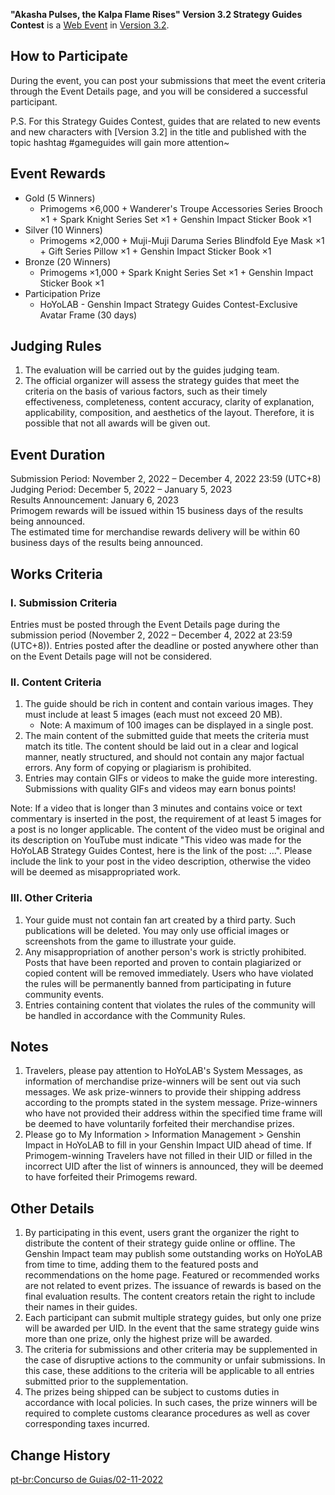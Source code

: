 {{Event
|name              = "Akasha Pulses, the Kalpa Flame Rises" Version 3.2 Strategy Guides Contest
|image             = Akasha Pulses, the Kalpa Flame Rises Version 3.2 Strategy Guides Contest.png
|type              = Web
|type2             = Submission
|time_known        = yes
|time_start        = 2022-11-02 12:00
|time_start_offset = GMT+8
|time_end          = 2022-12-04 23:59
|time_end_offset   = GMT+8
|link              = https://www.hoyolab.com/contribution/201
}}
{{Description|Hello, Travelers!<br />Version 3.2 "Akasha Pulses, the Kalpa Flame Rises" is now online, and the new events "Adventurer's Trials" and "Fabulous Fungus Frenzy" will be available soon. Come unlock new adventures today! Also, the Strategy Guides Contest for the new Version has begun today~}}
'''"Akasha Pulses, the Kalpa Flame Rises" Version 3.2 Strategy Guides Contest''' is a [[Web Event]] in [[Version 3.2]].

==How to Participate==
During the event, you can post your submissions that meet the event criteria through the Event Details page, and you will be considered a successful participant.

P.S. For this Strategy Guides Contest, guides that are related to new events and new characters with [Version 3.2] in the title and published with the topic hashtag #gameguides will gain more attention~

==Event Rewards==
* Gold (5 Winners)
** Primogems ×6,000 + Wanderer's Troupe Accessories Series Brooch ×1 + Spark Knight Series Set ×1 + Genshin Impact Sticker Book ×1
* Silver (10 Winners)
** Primogems ×2,000 + Muji-Muji Daruma Series Blindfold Eye Mask ×1 + Gift Series Pillow ×1 + Genshin Impact Sticker Book ×1
* Bronze (20 Winners)
** Primogems ×1,000 + Spark Knight Series Set ×1 + Genshin Impact Sticker Book ×1
* Participation Prize
** HoYoLAB - Genshin Impact Strategy Guides Contest-Exclusive Avatar Frame (30 days)

==Judging Rules==
# The evaluation will be carried out by the guides judging team.
# The official organizer will assess the strategy guides that meet the criteria on the basis of various factors, such as their timely effectiveness, completeness, content accuracy, clarity of explanation, applicability, composition, and aesthetics of the layout. Therefore, it is possible that not all awards will be given out.

==Event Duration==
Submission Period: November 2, 2022 – December 4, 2022 23:59 (UTC+8)<br />
Judging Period: December 5, 2022 – January 5, 2023<br />
Results Announcement: January 6, 2023<br />
Primogem rewards will be issued within 15 business days of the results being announced.<br />
The estimated time for merchandise rewards delivery will be within 60 business days of the results being announced.

==Works Criteria==
===I. Submission Criteria===
Entries must be posted through the Event Details page during the submission period (November 2, 2022 – December 4, 2022 at 23:59 (UTC+8)). Entries posted after the deadline or posted anywhere other than on the Event Details page will not be considered.

===II. Content Criteria===
# The guide should be rich in content and contain various images. They must include at least 5 images (each must not exceed 20 MB).
#* Note: A maximum of 100 images can be displayed in a single post.
# The main content of the submitted guide that meets the criteria must match its title. The content should be laid out in a clear and logical manner, neatly structured, and should not contain any major factual errors. Any form of copying or plagiarism is prohibited.
# Entries may contain GIFs or videos to make the guide more interesting. Submissions with quality GIFs and videos may earn bonus points!

Note: If a video that is longer than 3 minutes and contains voice or text commentary is inserted in the post, the requirement of at least 5 images for a post is no longer applicable. The content of the video must be original and its description on YouTube must indicate "This video was made for the HoYoLAB Strategy Guides Contest, here is the link of the post: ...". Please include the link to your post in the video description, otherwise the video will be deemed as misappropriated work.

===III. Other Criteria===
# Your guide must not contain fan art created by a third party. Such publications will be deleted. You may only use official images or screenshots from the game to illustrate your guide.
# Any misappropriation of another person's work is strictly prohibited. Posts that have been reported and proven to contain plagiarized or copied content will be removed immediately. Users who have violated the rules will be permanently banned from participating in future community events.
# Entries containing content that violates the rules of the community will be handled in accordance with the Community Rules.

==Notes==
# Travelers, please pay attention to HoYoLAB's System Messages, as information of merchandise prize-winners will be sent out via such messages. We ask prize-winners to provide their shipping address according to the prompts stated in the system message. Prize-winners who have not provided their address within the specified time frame will be deemed to have voluntarily forfeited their merchandise prizes.
# Please go to My Information > Information Management > Genshin Impact in HoYoLAB to fill in your Genshin Impact UID ahead of time. If Primogem-winning Travelers have not filled in their UID or filled in the incorrect UID after the list of winners is announced, they will be deemed to have forfeited their Primogems reward.

==Other Details==
# By participating in this event, users grant the organizer the right to distribute the content of their strategy guide online or offline. The Genshin Impact team may publish some outstanding works on HoYoLAB from time to time, adding them to the featured posts and recommendations on the home page. Featured or recommended works are not related to event prizes. The issuance of rewards is based on the final evaluation results. The content creators retain the right to include their names in their guides.
# Each participant can submit multiple strategy guides, but only one prize will be awarded per UID. In the event that the same strategy guide wins more than one prize, only the highest prize will be awarded.
# The criteria for submissions and other criteria may be supplemented in the case of disruptive actions to the community or unfair submissions. In this case, these additions to the criteria will be applicable to all entries submitted prior to the supplementation.
# The prizes being shipped can be subject to customs duties in accordance with local policies. In such cases, the prize winners will be required to complete customs clearance procedures as well as cover corresponding taxes incurred.

==Change History==
{{Change History|3.2}}

[[pt-br:Concurso de Guias/02-11-2022]]